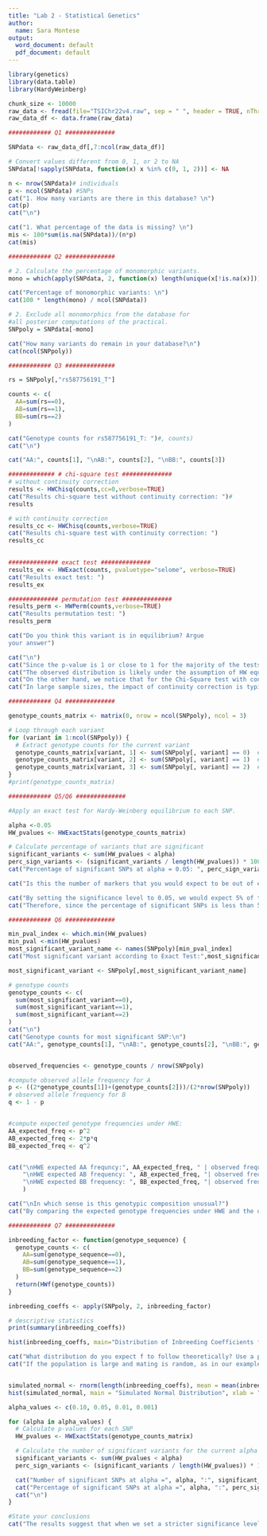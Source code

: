 ---
title: "Lab 2 - Statistical Genetics"
author: 
  name: Sara Montese
output:
  word_document: default
  pdf_document: default
---



```{r}
library(genetics)
library(data.table)
library(HardyWeinberg)
```


```{r}
chunk_size <- 10000 
raw_data <- fread(file="TSIChr22v4.raw", sep = " ", header = TRUE, nThread = chunk_size)
raw_data_df <- data.frame(raw_data)

```

```{r} 
############ Q1 ##############

SNPdata <- raw_data_df[,7:ncol(raw_data_df)]

# Convert values different from 0, 1, or 2 to NA
SNPdata[!sapply(SNPdata, function(x) x %in% c(0, 1, 2))] <- NA

n <- nrow(SNPdata)# individuals
p <- ncol(SNPdata) #SNPs
cat("1. How many variants are there in this database? \n")
cat(p)
cat("\n")

cat("1. What percentage of the data is missing? \n")
mis <- 100*sum(is.na(SNPdata))/(n*p)
cat(mis)


```


```{r}
############ Q2 ##############

# 2. Calculate the percentage of monomorphic variants. 
mono = which(apply(SNPdata, 2, function(x) length(unique(x[!is.na(x)]))) == 1)

cat("Percentage of monomorphic variants: \n")
cat(100 * length(mono) / ncol(SNPdata))

# 2. Exclude all monomorphics from the database for 
#all posterior computations of the practical. 
SNPpoly = SNPdata[-mono]

cat("How many variants do remain in your database?\n")
cat(ncol(SNPpoly))
```

```{r warning=FALSE}
############ Q3 ##############

rs = SNPpoly[,"rs587756191_T"]

counts <- c(
  AA=sum(rs==0),
  AB=sum(rs==1),
  BB=sum(rs==2)
)

cat("Genotype counts for rs587756191_T: ")#, counts)
cat("\n")

cat("AA:", counts[1], "\nAB:", counts[2], "\nBB:", counts[3])

############# # chi-square test ############## 
# without continuity correction
results <- HWChisq(counts,cc=0,verbose=TRUE)
cat("Results chi-square test without continuity correction: ")#
results

# with continuity correction
results_cc <- HWChisq(counts,verbose=TRUE)
cat("Results chi-square test with continuity correction: ")
results_cc

  
############## exact test ############## 
results_ex <- HWExact(counts, pvaluetype="selome", verbose=TRUE)
cat("Results exact test: ") 
results_ex

############## permutation test ############## 
results_perm <- HWPerm(counts,verbose=TRUE)
cat("Results permutation test: ")
results_perm

cat("Do you think this variant is in equilibrium? Argue
your answer")

cat("\n")
cat("Since the p-value is 1 or close to 1 for the majority of the tests, we fail to reject the null hypothesis.")
cat("The observed distribution is likely under the assumption of HW equilibrium.")
cat("On the other hand, we notice that for the Chi-Square test with continuity correction, the p-value is very small.")
cat("In large sample sizes, the impact of continuity correction is typically less noticeable, and the test without continuity correction may provide accurate results. ")

```

```{r}
############ Q4 ##############

genotype_counts_matrix <- matrix(0, nrow = ncol(SNPpoly), ncol = 3)

# Loop through each variant
for (variant in 1:ncol(SNPpoly)) {
  # Extract genotype counts for the current variant
  genotype_counts_matrix[variant, 1] <- sum(SNPpoly[, variant] == 0)  # AA
  genotype_counts_matrix[variant, 2] <- sum(SNPpoly[, variant] == 1)  # AB
  genotype_counts_matrix[variant, 3] <- sum(SNPpoly[, variant] == 2)  # BB
}
#print(genotype_counts_matrix)

```

```{r}
############ Q5/Q6 ##############

#Apply an exact test for Hardy-Weinberg equilibrium to each SNP.

alpha <-0.05
HW_pvalues <- HWExactStats(genotype_counts_matrix)

# Calculate percentage of variants that are significant 
significant_variants <- sum(HW_pvalues < alpha)
perc_sign_variants <- (significant_variants / length(HW_pvalues)) * 100
cat("Percentage of significant SNPs at alpha = 0.05: ", perc_sign_variants, "%\n")

cat("Is this the number of markers that you would expect to be out of equilibrium by the effect of chance alone?\n")

cat("By setting the significance level to 0.05, we would expect 5% of the markers to show significant deviation from HWE by chance alone.")
cat("Therefore, since the percentage of significant SNPs is less than 5%, we can consider it in the expected range due to chance.")

```

```{r}
############ Q6 ##############

min_pval_index <- which.min(HW_pvalues)
min_pval <-min(HW_pvalues)
most_significant_variant_name <- names(SNPpoly)[min_pval_index]
cat("Most significant variant according to Exact Test:",most_significant_variant_name, "with a p-value of ", min_pval)

most_significant_variant <- SNPpoly[,most_significant_variant_name] 

# genotype counts
genotype_counts <- c(
  sum(most_significant_variant==0),
  sum(most_significant_variant==1),
  sum(most_significant_variant==2)
)
cat("\n")
cat("Genotype counts for most significant SNP:\n")
cat("AA:", genotype_counts[1], "\nAB:", genotype_counts[2], "\nBB:", genotype_counts[3])


observed_frequencies <- genotype_counts / nrow(SNPpoly)

#compute observed allele frequency for A
p <- ((2*genotype_counts[1])+(genotype_counts[2]))/(2*nrow(SNPpoly)) 
# observed allele frequency for B
q <- 1 - p 


#compute expected genotype frequencies under HWE:
AA_expected_freq <- p^2
AB_expected_freq <- 2*p*q
BB_expected_freq <- q^2


cat("\nHWE expected AA frequncy:", AA_expected_freq, " | observed frequency:", observed_frequencies[1],
    "\nHWE expected AB frequency: ", AB_expected_freq, "| observed frequency:", observed_frequencies[2],
    "\nHWE expected BB frequency: ", BB_expected_freq, "| observed frequency:", observed_frequencies[3]
    )

cat("\nIn which sense is this genotypic composition unusual?")
cat("By comparing the expected genotype frequencies under HWE and the observed genotype frequencies, this variant is unusual in the sense that the observed frequency of heterozygous alleles is 0, which we would, in accordance with HWE, expect to be 0.4989082, and this suggests how this variant is not consistent with the HWE")
```

```{r}
############ Q7 ##############

inbreeding_factor <- function(genotype_sequence) {
  genotype_counts <- c(
    AA=sum(genotype_sequence==0),
    AB=sum(genotype_sequence==1),
    BB=sum(genotype_sequence==2)
  )
  return(HWf(genotype_counts))
}

inbreeding_coeffs <- apply(SNPpoly, 2, inbreeding_factor)

# descriptive statistics
print(summary(inbreeding_coeffs))

hist(inbreeding_coeffs, main="Distribution of Inbreeding Coefficients for SNP", xlab="Inbreeding Coefficient",col = "skyblue", border = "black")

cat("What distribution do you expect f to follow theoretically? Use a probability plot to confirm your idea \n")
cat("If the population is large and mating is random, as in our example, f can follow an approximately normal distribution. f may be centered in 0 since the observed distribution is likely under the assumption of HW equilibrium.")


simulated_normal <- rnorm(length(inbreeding_coeffs), mean = mean(inbreeding_coeffs), sd = sd(inbreeding_coeffs))
hist(simulated_normal, main = "Simulated Normal Distribution", xlab = "Value", col = "lightgreen", border = "black")

```

```{r}

alpha_values <- c(0.10, 0.05, 0.01, 0.001)

for (alpha in alpha_values) {
  # Calculate p-values for each SNP
  HW_pvalues <- HWExactStats(genotype_counts_matrix)

  # Calculate the number of significant variants for the current alpha
  significant_variants <- sum(HW_pvalues < alpha)
  perc_sign_variants <- (significant_variants / length(HW_pvalues)) * 100

  cat("Number of significant SNPs at alpha =", alpha, ":", significant_variants, "\n")
  cat("Percentage of significant SNPs at alpha =", alpha, ":", perc_sign_variants, "%\n")
  cat("\n")
}

#State your conclusions
cat("The results suggest that when we set a stricter significance level for assessing HWE, fewer SNPs are significant. The lower percentages observed at more stringent alpha levels indicate that the majority of SNPs in the dataset conform to HWE. We can conclude that the population is in HWE, however, it's important to note that real populations might not meet the assumptions of the Hardy-Weinberg principle like random mating, no mutation, no migration or large population size")


```


